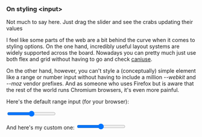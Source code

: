 ### On styling \<input\>

<Tutorial>
Not much to say here. Just drag the slider and see the crabs updating their values
</Tutorial>

I feel like some parts of the web are a bit behind the curve when it comes to styling options. On the one hand, incredibly useful layout systems are widely supported across the board. Nowadays you can pretty much just use both flex and grid without having to go and check [caniuse](https://caniuse.com).

On the other hand, however, you can't style a (conceptually) simple element like a range or number input without having to include a million _--webkit_ and _--moz_ vendor prefixes. And as someone who uses Firefox but is aware that the rest of the world runs Chromium browsers, it's even more painful.

Here's the default range input (for your browser):

<input type="range" className="w-full" />

And here's my custom one:
<input type="range" className="crab-input w-full" />
